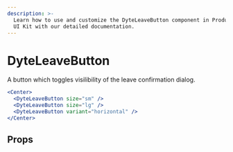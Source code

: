 ```yaml
---
description: >-
  Learn how to use and customize the DyteLeaveButton component in ProductDB's React
  UI Kit with our detailed documentation.
---
```


# DyteLeaveButton

A button which toggles visilibility of the leave confirmation dialog.

```jsx live
<Center>
  <DyteLeaveButton size="sm" />
  <DyteLeaveButton size="lg" />
  <DyteLeaveButton variant="horizontal" />
</Center>
```

## Props

<PropsTable of="dyte-leave-button" />

<head>
  <title>React UI Kit DyteLeaveButton</title>
</head>
